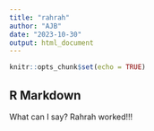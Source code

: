```yaml
---
title: "rahrah"
author: "AJB"
date: "2023-10-30"
output: html_document
---
```


```r
knitr::opts_chunk$set(echo = TRUE)
```

## R Markdown

What can I say? Rahrah worked!!!